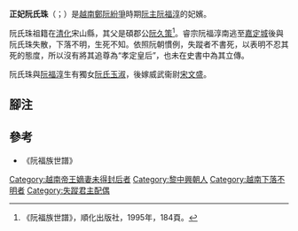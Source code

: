 '''正妃阮氏珠'''（{{vie|v='''Chính Phi Nguyễn Thị Châu'''|hn=阮氏珠}}；{{bd|？||？||catIdx=N阮}}）是[[越南|越南]][[鄭阮紛爭|鄭阮紛爭]]時期[[阮主|阮主]][[阮福淳|阮福淳]]的妃嬪。

阮氏珠祖籍在[[清化|清化]]宋山縣，其父是碩郡公[[阮久策|阮久策]]<ref>《阮福族世譜》，順化出版社，1995年，184頁。</ref>。睿宗阮福淳南逃至[[嘉定城|嘉定城]]後與阮氏珠失散，下落不明，生死不知。依照阮朝慣例，失蹤者不書死，以表明不忍其死的態度，所以沒有將其追尊為“孝定皇后”，也未在史書中為其立傳。

阮氏珠與[[阮福淳|阮福淳]]生有獨女[[阮氏玉淑|阮氏玉淑]]，後嫁威武衞尉[[宋文盛|宋文盛]]。

==腳注==
{{reflist}}

==參考==
*《阮福族世譜》
{{西山朝及阮朝皇后}}
[[Category:越南帝王嫡妻未得封后者|Category:越南帝王嫡妻未得封后者]]
[[Category:黎中興朝人|Category:黎中興朝人]]
[[Category:越南下落不明者|Category:越南下落不明者]]
[[Category:失蹤君主配偶|Category:失蹤君主配偶]]